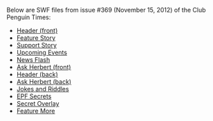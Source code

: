 Below are SWF files from issue #369 (November 15, 2012) of the Club Penguin Times:

*[[Media:News369HeaderFront.swf|Header (front)]]
*[[Media:News369FeatureStory.swf|Feature Story]]
*[[Media:News369SupportStory.swf|Support Story]]
*[[Media:News369UpcomingEvents.swf|Upcoming Events]]
*[[Media:News369NewsFlash.swf|News Flash]]
*[[Media:News369AskAuntArcticFront.swf|Ask Herbert (front)]]
*[[Media:News369HeaderBack.swf|Header (back)]]
*[[Media:News369AskAuntArcticBack.swf|Ask Herbert (back)]]
*[[Media:News369JokesAndRiddles.swf|Jokes and Riddles]]
*[[Media:News369Secrets.swf|EPF Secrets]]
*[[Media:News369SecretOverlay.swf|Secret Overlay]]
*[[Media:News369FeatureMore.swf|Feature More]]